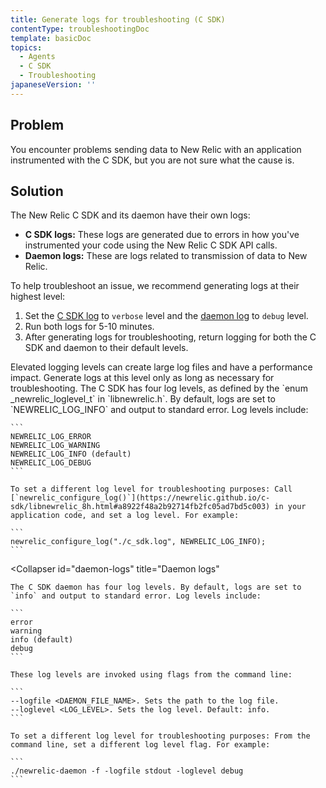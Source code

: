 ```yaml
---
title: Generate logs for troubleshooting (C SDK)
contentType: troubleshootingDoc
template: basicDoc
topics:
  - Agents
  - C SDK
  - Troubleshooting
japaneseVersion: ''
---
```


## Problem

You encounter problems sending data to New Relic with an application instrumented with the C SDK, but you are not sure what the cause is.

## Solution

The New Relic C SDK and its daemon have their own logs:

* **C SDK logs:** These logs are generated due to errors in how you've instrumented your code using the New Relic C SDK API calls.
* **Daemon logs:** These are logs related to transmission of data to New Relic.

To help troubleshoot an issue, we recommend generating logs at their highest level:

1. Set the [C SDK log](#c-sdk-logs) to `verbose` level and the [daemon log](#daemon-logs) to `debug` level.
2. Run both logs for 5-10 minutes.
3. After generating logs for troubleshooting, return logging for both the C SDK and daemon to their default levels.

<Callout variant="caution">
  Elevated logging levels can create large log files and have a performance impact. Generate logs at this level only as long as necessary for troubleshooting.
</Callout>

<CollapserGroup>
  <Collapser
    id="c-sdk-logs"
    title="C SDK logs"
  >
    The C SDK has four log levels, as defined by the `enum _newrelic_loglevel_t` in `libnewrelic.h`. By default, logs are set to `NEWRELIC_LOG_INFO` and output to standard error. Log levels include:

    ```
    NEWRELIC_LOG_ERROR
    NEWRELIC_LOG_WARNING
    NEWRELIC_LOG_INFO (default)
    NEWRELIC_LOG_DEBUG
    ```

    To set a different log level for troubleshooting purposes: Call [`newrelic_configure_log()`](https://newrelic.github.io/c-sdk/libnewrelic_8h.html#a8922f48a2b92714fb2fc05ad7bd5c003) in your application code, and set a log level. For example:

    ```
    newrelic_configure_log("./c_sdk.log", NEWRELIC_LOG_INFO);
    ```
  </Collapser>

  <Collapser
    id="daemon-logs"
    title="Daemon logs"
  >
    The C SDK daemon has four log levels. By default, logs are set to `info` and output to standard error. Log levels include:

    ```
    error
    warning
    info (default)
    debug
    ```

    These log levels are invoked using flags from the command line:

    ```
    --logfile <DAEMON_FILE_NAME>. Sets the path to the log file.
    --loglevel <LOG_LEVEL>. Sets the log level. Default: info.
    ```

    To set a different log level for troubleshooting purposes: From the command line, set a different log level flag. For example:

    ```
    ./newrelic-daemon -f -logfile stdout -loglevel debug
    ```
  </Collapser>
</CollapserGroup>
